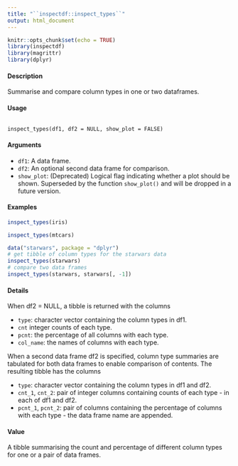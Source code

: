```yaml
---
title: "``inspectdf::inspect_types``"
output: html_document
---
```


```r
knitr::opts_chunk$set(echo = TRUE)
library(inspectdf)
library(magrittr)
library(dplyr)
```

#### Description

Summarise and compare column types in one or two dataframes.

#### Usage

<pre><code>
inspect_types(df1, df2 = NULL, show_plot = FALSE)
</code></pre>

#### Arguments

* ``df1``: A data frame.
* ``df2``: An optional second data frame for comparison.
* ``show_plot``: (Deprecated) Logical flag indicating whether a plot should be shown. Superseded by the function ``show_plot()`` and will be dropped in a future version.




#### Examples 

```r
inspect_types(iris)
```

```r
inspect_types(mtcars)
```

```r
data("starwars", package = "dplyr")
# get tibble of column types for the starwars data
inspect_types(starwars)
# compare two data frames
inspect_types(starwars, starwars[, -1])
````


#### Details

When df2 = NULL, a tibble is returned with the columns

*  ``type``: character vector containing the column types in df1.
*  ``cnt`` integer counts of each type.
*  ``pcnt``: the percentage of all columns with each type.
*  ``col_name``: the names of columns with each type.

When a second data frame df2 is specified, column type summaries are tabulated for both data
frames to enable comparison of contents. The resulting tibble has the columns

*  ``type``: character vector containing the column types in df1 and df2.
*  ``cnt_1``, ``cnt_2``: pair of integer columns containing counts of each type - in each of df1 and df2.
*  ``pcnt_1``, ``pcnt_2``: pair of columns containing the percentage of columns with each type - the data frame name are appended.

#### Value

A tibble summarising the count and percentage of different column types for one or a pair of data frames.